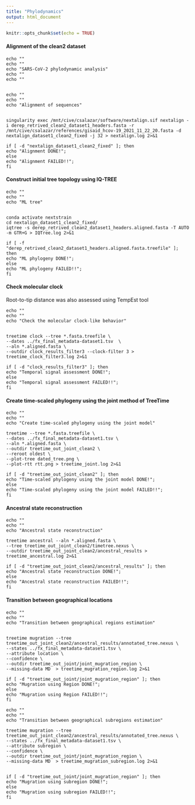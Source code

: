 ```yaml
---
title: "Phylodynamics"
output: html_document
---
```



```r
knitr::opts_chunk$set(echo = TRUE)
```

#### Alignment of the clean2 dataset 

```{}
echo ""
echo ""
echo "SARS-CoV-2 phylodynamic analysis"
echo ""
echo ""


echo ""
echo ""
echo "Alignment of sequences"


singularity exec /mnt/cive/csalazar/software/nextalign.sif nextalign -i derep_retrived_clean2_dataset1_headers.fasta -r /mnt/cive/csalazar/references/gisaid_hcov-19_2021_11_22_20.fasta -d nextalign_dataset1_clean2_fixed -j 32 > nextalign.log 2>&1

if [ -d "nextalign_dataset1_clean2_fixed" ]; then
echo "Alignment DONE!";
else
echo "Alignment FAILED!!";
fi
```

#### Construct initial tree topology using IQ-TREE

```{}
echo ""
echo ""
echo "ML tree"


conda activate nextstrain
cd nextalign_dataset1_clean2_fixed/
iqtree -s derep_retrived_clean2_dataset1_headers.aligned.fasta -T AUTO -m GTR+G > IQTree.log 2>&1

if [ -f "derep_retrived_clean2_dataset1_headers.aligned.fasta.treefile" ]; then
echo "ML phylogeny DONE!";
else
echo "ML phylogeny FAILED!!";
fi
```


#### Check molecular clock

Root-to-tip distance was also assessed using TempEst tool

```{}
echo ""
echo ""
echo "Check the molecular clock-like behavior"


treetime clock --tree *.fasta.treefile \
--dates ../fx_final_metadata-dataset1.tsv  \
--aln *.aligned.fasta \
--outdir clock_results_filter3 --clock-filter 3 > treetime_clock_filter3.log 2>&1

if [ -d "clock_results_filter3" ]; then
echo "Temporal signal assessment DONE!";
else
echo "Temporal signal assessment FAILED!!";
fi
```


#### Create time-scaled phylogeny using the joint method of TreeTime

```{}
echo ""
echo ""
echo "Create time-scaled phylogeny using the joint model"

treetime --tree *.fasta.treefile \
--dates ../fx_final_metadata-dataset1.tsv \
--aln *.aligned.fasta \
--outdir treetime_out_joint_clean2 \
--reroot oldest \
--plot-tree dated_tree.png \
--plot-rtt rtt.png > treetime_joint.log 2>&1

if [ -d "treetime_out_joint_clean2" ]; then
echo "Time-scaled phylogeny using the joint model DONE!";
else
echo "Time-scaled phylogeny using the joint model FAILED!!";
fi
```

#### Ancestral state reconstruction

```{}
echo ""
echo ""
echo "Ancestral state reconstruction"

treetime ancestral --aln *.aligned.fasta \
--tree treetime_out_joint_clean2/timetree.nexus \
--outdir treetime_out_joint_clean2/ancestral_results > treetime_ancestral.log 2>&1

if [ -d "treetime_out_joint_clean2/ancestral_results" ]; then
echo "Ancestral state reconstruction DONE!";
else
echo "Ancestral state reconstruction FAILED!!";
fi
``` 

#### Transition between geographical locations

```{}
echo ""
echo ""
echo "Transition between geographical regions estimation"


treetime mugration --tree treetime_out_joint_clean2/ancestral_results/annotated_tree.nexus \
--states ../fx_final_metadata-dataset1.tsv \
--attribute location \
--confidence \
--outdir treetime_out_joint/joint_mugration_region \
--missing-data MD  > treetime_mugration_region.log 2>&1

if [ -d "treetime_out_joint/joint_mugration_region" ]; then
echo "Mugration using Region DONE!";
else
echo "Mugration using Region FAILED!!";
fi

echo ""
echo ""
echo "Transition between geographical subregions estimation"

treetime mugration --tree treetime_out_joint_clean2/ancestral_results/annotated_tree.nexus \
--states ../fx_final_metadata-dataset1.tsv \
--attribute subregion \
--confidence \
--outdir treetime_out_joint/joint_mugration_region \
--missing-data MD  > treetime_mugration_subregion.log 2>&1


if [ -d "treetime_out_joint/joint_mugration_region" ]; then
echo "Mugration using subregion DONE!";
else
echo "Mugration using subregion FAILED!!";
fi
```


